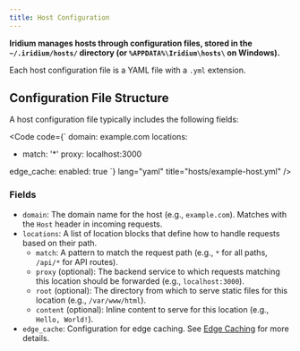 ```yaml
---
title: Host Configuration
---
```



**Iridium manages hosts through configuration files, stored in the `~/.iridium/hosts/` directory (or `%APPDATA%\Iridium\hosts\` on Windows).**

Each host configuration file is a YAML file with a `.yml` extension.

## Configuration File Structure

A host configuration file typically includes the following fields:

<Code code={`
domain: example.com
locations:
  - match: '*'
    proxy: localhost:3000

edge_cache:
  enabled: true
`} lang="yaml" title="hosts/example-host.yml" />

### Fields

- `domain`: The domain name for the host (e.g., `example.com`). Matches with the `Host` header in incoming requests.
- `locations`: A list of location blocks that define how to handle requests based on their path.
  - `match`: A pattern to match the request path (e.g., `*` for all paths, `/api/*` for API routes).
  - `proxy` (optional): The backend service to which requests matching this location should be forwarded (e.g., `localhost:3000`).
  - `root` (optional): The directory from which to serve static files for this location (e.g., `/var/www/html`).
  - `content` (optional): Inline content to serve for this location (e.g., `Hello, World!`).
- `edge_cache`: Configuration for edge caching. See [Edge Caching](/edge-cache/introduction) for more details.